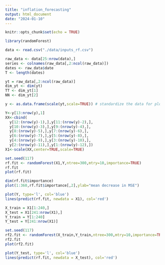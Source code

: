 ```yaml
---
title: "inflation_forecasting"
output: html_document
date: "2024-01-10"
---
```


```r
knitr::opts_chunk$set(echo = TRUE)
```



```r
library(randomForest)
```


```r
data <- read.csv("./data/inputs_rf.csv")
```

```r
raw_data <- data[25:nrow(data),]
series <- colnames(raw_data[,2:ncol(raw_data)])
dates <- raw_data$date
T <- length(dates)
```

```r
yt = raw_data[,2:ncol(raw_data)]
dim_yt <- dim(yt)
TT <- dim_yt[1]
NN <- dim_yt[2]
```

```r
y <- as.data.frame(scale(yt,scale=TRUE)) # standardize the data for plotting
```

```r
Y<-y[13:nrow(y),1]
XX<-cbind(
  y[12:(nrow(y)-1),],y[11:(nrow(y)-2),],
  y[10:(nrow(y)-3),],y[9:(nrow(y)-4),],
  y[8:(nrow(y)-5),],y[7:(nrow(y)-6),],
  y[6:(nrow(y)-7),],y[5:(nrow(y)-8),],
  y[4:(nrow(y)-9),],y[3:(nrow(y)-10),],
  y[2:(nrow(y)-11),],y[1:(nrow(y)-12),])
X1<-scale(XX,center=TRUE,scale=TRUE)

```

```r
set.seed(117)
rf.fit <- randomForest(X1,Y,ntree=300,mtry=10,importance=TRUE)
rf.fit
plot(rf.fit)
```

```r
dim(rf.fit$importance)
plot(1:360,rf.fit$importance[,2],ylab="mean decrease in MSE")
```

```r
plot(Y, type='l', col='blue')
lines(predict(rf.fit, newdata = X1), col='red')
```
```r
X_train = X1[1:240,]
X_test = X1[241:nrow(X1),]
Y_train = Y[1:240]
Y_test = Y[241:nrow(X1)]
```

```r
set.seed(117)
rf2.fit <- randomForest(X_train,Y_train,ntree=300,mtry=10,importance=TRUE)
rf2.fit
plot(rf2.fit)
```
```r
plot(Y_test, type='l', col='blue')
lines(predict(rf.fit, newdata = X_test), col='red')
```


